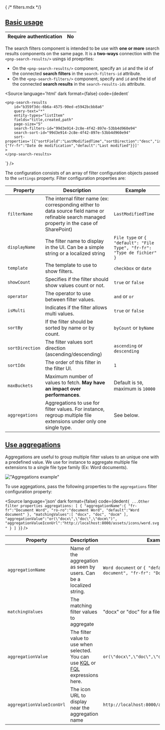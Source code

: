 { /* filters.mdx */}

<Meta of={SearchFiltersStories} name="Usage"/>

## [Basic usage](/?path=/story/components-search-search-filters--basic-filters-story)

|  Require authentication | **No** |
| ----------------------- | ------ |

The search filters component is intended to be use with **one or more** search results components on the same page.
It is a **two-ways** connection with the `<pnp-search-results/>` usings id proeprties:
- On the `<pnp-search-results/>` component, specify an `id` and the id of the connected **search filters** in the `search-filters-id` attribute.
- On the `<pnp-search-filters/>` component, specify and `id` and the id of the connected **search results** in the `search-results-ids` attribute.

<Source
  language='html'
  dark
  format={false}
  code={dedent`
    <pnp-search-filters
        id="99d3e914-2c8e-4f42-897e-53bb4d960e94" 
        operator="and" 
        search-results-ids="b359f3dc-6b6a-4575-90ed-e5942bcbb8a6"
        settings='[{"filterName":"FileType","template":"checkbox","displayName":"FileType","showCount":true,"operator":"or","isMulti":false,"sortBy":"byName","sortDirection":"descending","maxBuckets":50,"rangeDefinition":null,"sortIdx":1},{"filterName":"ModifiedBy","template":"checkbox","displayName":"LastModifiedTime","showCount":true,"operator":"or","isMulti":false,"sortBy":"byCount","sortDirection":"descending","maxBuckets":50,"rangeDefinition":null,"sortIdx":2}]'>
    </pnp-search-filters>
    
    <pnp-search-results 
        id="b359f3dc-6b6a-4575-90ed-e5942bcbb8a6"   
        query-text="*"
        entity-types="listItem"
        fields="title,created,path"
        page-size="5"
        search-filters-id="99d3e914-2c8e-4f42-897e-53bb4d960e94"
        search-sort-id="99d3e914-2c8e-4f42-897e-53bb4d960e94"
        sort-properties='[{"sortField":"LastModifiedTime","sortDirection":"desc","isDefaultSort":false,"isUserSort":true,"sortFieldDisplayName":{"fr-fr":"Date de modification","default":"Last modified"}}]'
    >
    </pnp-search-results>
  `}
/>

The configuration consists of an array of filter configuration objects passed to the `settings` property. Filter configuration properties are:

| Property | Description | Example  |
| -------- | ----------- | -------- | 
| `filterName` | The internal filter name (ex: corresponding either to data source field name or refinable search managed property in the case of SharePoint) | `LastModifiedTime`
| `displayName` | The filter name to display in the UI. Can be a simple string or a localized string | `File type` or `{ "default": "File Type", "fr-fr": "Type de fichier" }`
| `template` | The template to use to show filters. | `checkbox` or `date` 
| `showCount` |  Specifies if the filter should show values count or not. | `true` or `false`
| `operator` | The operator to use between filter values. | `and` or `or`
| `isMulti` | Indicates if the filter allows multi values. | `true` or `false`
| `sortBy` | If the filter should be sorted by name or by count. | `byCount` or `byName`
| `sortDirection` | The filter values sort direction (ascending/descending) | `ascending` or `descending`
| `sortIdx` | The order of this filter in the filter UI. | `1`
| `maxBuckets` | Maximum number of values to fetch.  **May have an impact over performances**. | Default is `50`, maximum is `10000`
| `aggregations` | Aggregations to use for filter values. For instance, regroup multiple file extensions under only one single type. |  See below.


## [Use aggregations](?path=/docs/components-search-search-filters--aggregations-story)

Aggregations are useful to group multiple filter values to an unique one with a predefined value. We use for instance to aggregate multiple file extensions to a single file type family (Ex: Word documents).

!["Aggregations example"](./aggregations.png)

To use aggegations, pass the following properties to the `aggregations` filter configuration property:

<Source
  language='json'
  dark
  format={false}
  code={dedent`
    {
        ...Other filter properties
        aggregations: [
            {
            "aggregationName":{
                "fr-fr":"Document Word",
                "ro-ro":"document Word",
                "default":"Word document"
            },
            "matchingValues":[
                "docx",
                "doc",
                "docm"
            ],
            "aggregationValue":"or(\"docx\",\"doc\",\"docm\")",
            "aggregationValueIconUrl":"http://localhost:8000/assets/icons/word.svg"
            }
        ]
    }
  `}
/>

| Property | Description | Example  |
| -------- | ----------- | -------- | 
| `aggregationName` | Name of the aggregation as seen by users. Can be a localized string. | `Word document` or `{ "default": "Word document", "fr-fr": "Document Word" }`
| `matchingValues` | The matching filter values to aggregate | "docx" or "doc" for a file extension.
| `aggregationValue` | The filter value to use when selected. You can use [KQL](https://learn.microsoft.com/en-us/sharepoint/dev/general-development/keyword-query-language-kql-syntax-reference) or [FQL](https://learn.microsoft.com/en-us/sharepoint/dev/general-development/fast-query-language-fql-syntax-reference) expressions here. | `or(\"docx\",\"doc\",\"docm\")`
| `aggregationValueIconUrl` | The icon URL to display near the aggregation name | `http://localhost:8000/assets/icons/word.svg`